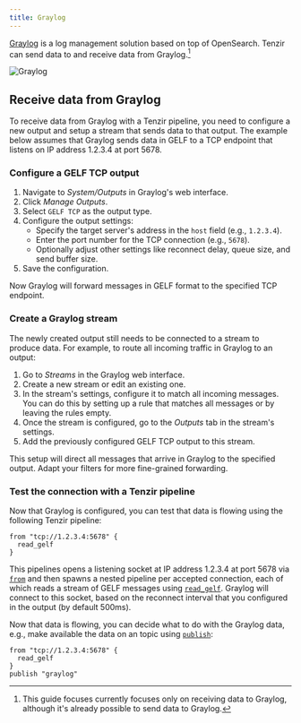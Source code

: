 ```yaml
---
title: Graylog
---
```


[Graylog](https://graylog.org/) is a log management solution based on top of
OpenSearch. Tenzir can send data to and receive data from Graylog.[^1]

[^1]: This guide focuses currently focuses only on receiving data to Graylog,
      although it's already possible to send data to Graylog.

![Graylog](graylog.svg)

## Receive data from Graylog

To receive data from Graylog with a Tenzir pipeline, you need to configure a new
output and setup a stream that sends data to that output. The example below
assumes that Graylog sends data in GELF to a TCP endpoint that listens on
IP address 1.2.3.4 at port 5678.

### Configure a GELF TCP output

1. Navigate to *System/Outputs* in Graylog's web interface.
2. Click *Manage Outputs*.
3. Select `GELF TCP` as the output type.
4. Configure the output settings:
   - Specify the target server's address in the `host` field (e.g., `1.2.3.4`).
   - Enter the port number for the TCP connection (e.g., `5678`).
   - Optionally adjust other settings like reconnect delay, queue size, and send
     buffer size.
5. Save the configuration.

Now Graylog will forward messages in GELF format to the specified TCP endpoint.

### Create a Graylog stream

The newly created output still needs to be connected to a stream to produce
data. For example, to route all incoming traffic in Graylog to an output:

1. Go to *Streams* in the Graylog web interface.
2. Create a new stream or edit an existing one.
3. In the stream's settings, configure it to match all incoming messages. You
   can do this by setting up a rule that matches all messages or by leaving the
   rules empty.
4. Once the stream is configured, go to the *Outputs* tab in the stream's
   settings.
5. Add the previously configured GELF TCP output to this stream.

This setup will direct all messages that arrive in Graylog to the specified
output. Adapt your filters for more fine-grained forwarding.

### Test the connection with a Tenzir pipeline

Now that Graylog is configured, you can test that data is flowing using the
following Tenzir pipeline:

```tql
from "tcp://1.2.3.4:5678" {
  read_gelf
}
```

This pipelines opens a listening socket at IP address 1.2.3.4 at port 5678 via
[`from`](/references/operators/from) and then spawns a nested pipeline per
accepted connection, each of which reads a stream of GELF messages using
[`read_gelf`](/references/operators/read_gelf). Graylog will connect to
this socket, based on the reconnect interval that you configured in the output
(by default 500ms).

Now that data is flowing, you can decide what to do with the Graylog data, e.g.,
make available the data on an topic using
[`publish`](/references/operators/publish):

```tql
from "tcp://1.2.3.4:5678" {
  read_gelf
}
publish "graylog"
```
